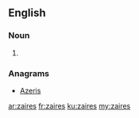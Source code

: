 ==English==

===Noun===
{{head|en|plural}}

# {{plural of|zaire|lang=en}}

===Anagrams===
* [[Azeris#English|Azeris]]

[[ar:zaires]]
[[fr:zaires]]
[[ku:zaires]]
[[my:zaires]]